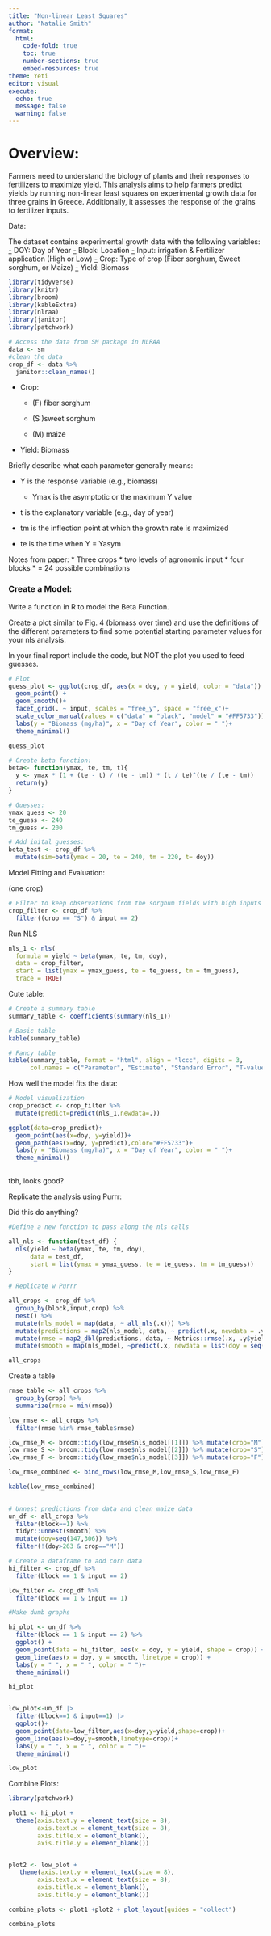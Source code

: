 ```yaml
---
title: "Non-linear Least Squares"
author: "Natalie Smith"
format: 
  html:
    code-fold: true
    toc: true
    number-sections: true
    embed-resources: true
theme: Yeti
editor: visual
execute:
  echo: true
  message: false
  warning: false
---
```


# Overview:

Farmers need to understand the biology of plants and their responses to fertilizers to maximize yield. This analysis aims to help farmers predict yields by running non-linear least squares on experimental growth data for three grains in Greece. Additionally, it assesses the response of the grains to fertilizer inputs.

Data:

The dataset contains experimental growth data with the following variables: [-]{.underline} DOY: Day of Year [-]{.underline} Block: Location [-]{.underline} Input: irrigation & Fertilizer application (High or Low) [-]{.underline} Crop: Type of crop (Fiber sorghum, Sweet sorghum, or Maize) [-]{.underline} Yield: Biomass

```r
library(tidyverse)
library(knitr)
library(broom)
library(kableExtra)
library(nlraa)
library(janitor)
library(patchwork)
```

```r
# Access the data from SM package in NLRAA
data <- sm
#clean the data
crop_df <- data %>% 
  janitor::clean_names()
```

<!-- -->

-   Crop:

    -   \(F\) fiber sorghum

    -   (S )sweet sorghum

    -   \(M\) maize

-   Yield: Biomass

Briefly describe what each parameter generally means:

-   Y is the response variable (e.g., biomass)

    -   Ymax is the asymptotic or the maximum Y value

-   t is the explanatory variable (e.g., day of year)

-   tm is the inflection point at which the growth rate is maximized

-   te is the time when Y = Yasym

Notes from paper: \* Three crops \* two levels of agronomic input \* four blocks \* = 24 possible combinations

### Create a Model:

Write a function in R to model the Beta Function. 

Create a plot similar to Fig. 4 (biomass over time) and use the definitions of the different parameters to find some potential starting parameter values for your nls analysis.

In your final report include the code, but NOT the plot you used to feed guesses.

```r
# Plot
guess_plot <- ggplot(crop_df, aes(x = doy, y = yield, color = "data")) +
  geom_point() +
  geom_smooth()+
  facet_grid(. ~ input, scales = "free_y", space = "free_x")+
  scale_color_manual(values = c("data" = "black", "model" = "#FF5733")) +
  labs(y = "Biomass (mg/ha)", x = "Day of Year", color = " ")+
  theme_minimal()

guess_plot
```

```r

# Create beta function:
beta<- function(ymax, te, tm, t){
  y <- ymax * (1 + (te - t) / (te - tm)) * (t / te)^(te / (te - tm))
  return(y)
}

# Guesses:
ymax_guess <- 20
te_guess <- 240
tm_guess <- 200

# Add inital guesses:
beta_test <- crop_df %>% 
  mutate(sim=beta(ymax = 20, te = 240, tm = 220, t= doy))


```

Model Fitting and Evaluation:

(one crop)

```r

# Filter to keep observations from the sorghum fields with high inputs
crop_filter <- crop_df %>% 
  filter((crop == "S") & input == 2)

```

Run NLS

```r
nls_1 <- nls(
  formula = yield ~ beta(ymax, te, tm, doy),
  data = crop_filter,
  start = list(ymax = ymax_guess, te = te_guess, tm = tm_guess),
  trace = TRUE)
```

Cute table:

```r
# Create a summary table 
summary_table <- coefficients(summary(nls_1))

# Basic table
kable(summary_table)

# Fancy table
kable(summary_table, format = "html", align = "lccc", digits = 3,
      col.names = c("Parameter", "Estimate", "Standard Error", "T-value", "P-value"))

```

How well the model fits the data:

```r
# Model visualization
crop_predict <- crop_filter %>% 
  mutate(predict=predict(nls_1,newdata=.))

ggplot(data=crop_predict)+
  geom_point(aes(x=doy, y=yield))+
  geom_path(aes(x=doy, y=predict),color="#FF5733")+
  labs(y = "Biomass (mg/ha)", x = "Day of Year", color = " ")+
  theme_minimal()
  
```

tbh, looks good?

Replicate the analysis using Purrr:

Did this do anything?

```r
#Define a new function to pass along the nls calls

all_nls <- function(test_df) {
  nls(yield ~ beta(ymax, te, tm, doy),
      data = test_df,
      start = list(ymax = ymax_guess, te = te_guess, tm = tm_guess))
}

# Replicate w Purrr

all_crops <- crop_df %>%
  group_by(block,input,crop) %>% 
  nest() %>% 
  mutate(nls_model = map(data, ~ all_nls(.x))) %>% 
  mutate(predictions = map2(nls_model, data, ~ predict(.x, newdata = .y))) %>% 
  mutate(rmse = map2_dbl(predictions, data, ~ Metrics::rmse(.x, .y$yield))) %>% 
  mutate(smooth = map(nls_model, ~predict(.x, newdata = list(doy = seq(147,306)))))

all_crops


```

Create a table

```r

rmse_table <- all_crops %>% 
  group_by(crop) %>% 
  summarize(rmse = min(rmse))

low_rmse <- all_crops %>% 
  filter(rmse %in% rmse_table$rmse)

low_rmse_M <- broom::tidy(low_rmse$nls_model[[1]]) %>% mutate(crop="M")
low_rmse_S <- broom::tidy(low_rmse$nls_model[[2]]) %>% mutate(crop="S")
low_rmse_F <- broom::tidy(low_rmse$nls_model[[3]]) %>% mutate(crop="F")

low_rmse_combined <- bind_rows(low_rmse_M,low_rmse_S,low_rmse_F)

kable(low_rmse_combined)
  
```

```r
# Unnest predictions from data and clean maize data
un_df <- all_crops %>% 
  filter(block==1) %>% 
  tidyr::unnest(smooth) %>% 
  mutate(doy=seq(147,306)) %>% 
  filter(!(doy>263 & crop=="M"))

# Create a dataframe to add corn data
hi_filter <- crop_df %>% 
  filter(block == 1 & input == 2)

low_filter <- crop_df %>% 
  filter(block == 1 & input == 1)

```

```r
#Make dumb graphs

hi_plot <- un_df %>%
  filter(block == 1 & input == 2) %>%
  ggplot() +
  geom_point(data = hi_filter, aes(x = doy, y = yield, shape = crop)) +
  geom_line(aes(x = doy, y = smooth, linetype = crop)) +
  labs(y = " ", x = " ", color = " ")+
  theme_minimal()

hi_plot


low_plot<-un_df |> 
  filter(block==1 & input==1) |> 
  ggplot()+
  geom_point(data=low_filter,aes(x=doy,y=yield,shape=crop))+
  geom_line(aes(x=doy,y=smooth,linetype=crop))+
  labs(y = " ", x = " ", color = " ")+
  theme_minimal()

low_plot


```

Combine Plots:

```r
library(patchwork)

plot1 <- hi_plot + 
  theme(axis.text.y = element_text(size = 8),
        axis.text.x = element_text(size = 8),  
        axis.title.x = element_blank(),
        axis.title.y = element_blank()) 


plot2 <- low_plot +
   theme(axis.text.y = element_text(size = 8),
        axis.text.x = element_text(size = 8),  
        axis.title.x = element_blank(),
        axis.title.y = element_blank()) 

combine_plots <- plot1 +plot2 + plot_layout(guides = "collect")

combine_plots


```
